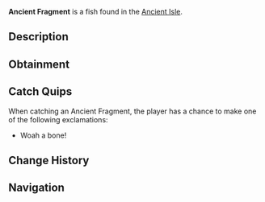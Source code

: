 {{FishInfobox
|image          = Ancient Fragment.png
|rarity         = Fragment
|sea            = First Sea
|location       = [[Ancient Isle]]
|sublocation    = 
|sources        = Fishing Rod
|radar_location = 
|xp             = 80
|weather        = 
|time           = 
|season         = 
|bait           = 
|base_weight    = 0.1
|base_value     = 500
|weight_range   = 0
|base_chance    = 0.01
|base_resil     = 100
}}
'''Ancient Fragment''' is a {{Rarity|Fragment}} fish found in the [[Ancient Isle]].

== Description ==
{{Description|A magical stone with an etching representing a mystical sea creature lost in time.|Bestiary Entry}}

== Obtainment ==
{{Description|Found in the oceans of Ancient Isles...|Bestiary Hint}}
{{Fish Availability|
Ancient Isle/Surrounding Ocean
|top_rods      = 
Ethereal Prism Rod\26263.99\86181.23;
Leviathan's Fang Rod\25812.38\100800.51;
Seraphic Rod\25092.47\86655.3;
No-Life Rod\24297.7\89987.98;
Rapid Rod\23988.53\126061.24;
Lucky Rod\18591.47\129873.01;
Resourceful Rod\21583.97\99438.48;
Flimsy Rod\15131.29\119580.53;
Firefly Rod\22547.49\154070.87;
Fast Rod\20807.03\150954.75;
Fungal Rod\18755.4\124768.93;
Training Rod\15036.04\90323.52;
Rod Of The Forgotten Fang\23486.82\85992.19;
Challenger's Rod\22419.5\86180.58;
Rod Of The Depths\21147.68\84506.56;
Rod Of The Exalted One\20949.08\85258.39;
Zeus Rod\20354.67\80915.48;
Verdant Shear Rod\20350.01\86107.21;
Trident Rod\20071.35\99557.71;
Free Spirit Rod\20021.36\98817.76;
Blazebringer Rod\19764.23\88337.85;
Depthseeker Rod\18157.69\75389.66;
Avalanche Rod\16433.33\70510.35;
Volcanic Rod\15872.1\72950.48;
Steady Rod\6566.88\26817.16
|recommended   = Ethereal Prism Rod
}}

== Catch Quips ==
When catching an Ancient Fragment, the player has a chance to make one of the following exclamations:
* Woah a bone!

== Change History ==
{{Change History|{{subst:Current Version}}}}

== Navigation ==
{{Fish Navbox|Ancient Isle}}